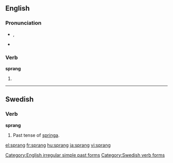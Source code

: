 ==English==

===Pronunciation===
*{{IPA|/'spɻæɳ/}}, {{SAMPA|/'spr{N/}}
*:{{rhymes|æŋ}}
*{{audio|en-us-sprang.ogg|Audio (US)}}

===Verb===
'''sprang'''

# {{simple past of|[[spring]]}}

[[Category:English irregular simple past forms]]

----

==Swedish==

===Verb===
'''sprang'''

# Past tense of [[springa#Swedish|springa]].

[[Category:Swedish verb forms]]

[[el:sprang]]
[[fr:sprang]]
[[hu:sprang]]
[[ja:sprang]]
[[vi:sprang]]